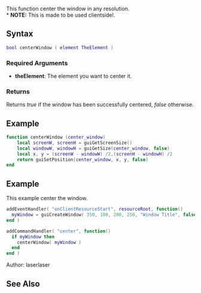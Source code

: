 {{Useful Function}}

This function center the window in any resolution.<br>
* '''NOTE:''' This is made to be used clientside!.

==Syntax==
<syntaxhighlight lang="lua">bool centerWindow ( element TheElement )</syntaxhighlight>

===Required Arguments===
* '''theElement''': The element you want to center it.

===Returns===
Returns ''true'' if the window has been successfully centered, ''false'' otherwise.

==Example==
<section name="Clientside script" class="client" show="true">
<syntaxhighlight lang="lua">
function centerWindow (center_window)
    local screenW, screenH = guiGetScreenSize()
    local windowW, windowH = guiGetSize(center_window, false)
    local x, y = (screenW - windowW) /2,(screenH - windowH) /2
    return guiSetPosition(center_window, x, y, false)
end
</syntaxhighlight>
</section>

==Example==
This example center the window.
<syntaxhighlight lang="lua">
addEventHandler( "onClientResourceStart", resourceRoot, function()
  myWindow = guiCreateWindow( 350, 100, 200, 250, "Window Title", false )
end )

addCommandHandler( "center", function()
  if myWindow then
    centerWindow( myWindow )
  end
end )
</syntaxhighlight>


Author: laserlaser

==See Also==
{{Useful_Functions}}